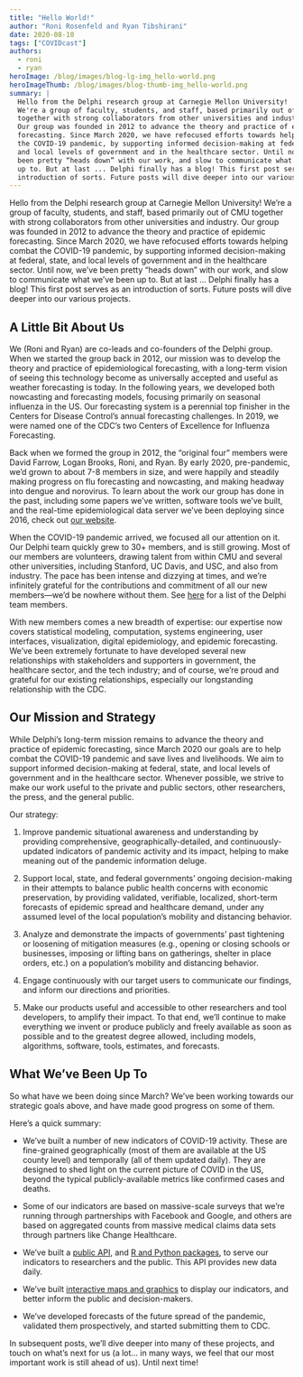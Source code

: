 ```yaml
---
title: "Hello World!"
author: "Roni Rosenfeld and Ryan Tibshirani"
date: 2020-08-10
tags: ["COVIDcast"]
authors:
  - roni
  - ryan
heroImage: /blog/images/blog-lg-img_hello-world.png
heroImageThumb: /blog/images/blog-thumb-img_hello-world.png
summary: |
  Hello from the Delphi research group at Carnegie Mellon University!
  We're a group of faculty, students, and staff, based primarily out of CMU
  together with strong collaborators from other universities and industry.
  Our group was founded in 2012 to advance the theory and practice of epidemic 
  forecasting. Since March 2020, we have refocused efforts towards helping combat 
  the COVID-19 pandemic, by supporting informed decision-making at federal, state,
  and local levels of government and in the healthcare sector. Until now, we've
  been pretty “heads down” with our work, and slow to communicate what we've been 
  up to. But at last ... Delphi finally has a blog! This first post serves as an 
  introduction of sorts. Future posts will dive deeper into our various projects.
---
```


Hello from the Delphi research group at Carnegie Mellon University!
We're a group of faculty, students, and staff, based primarily out of CMU
together with strong collaborators from other universities and industry.
Our group was founded in 2012 to advance the theory and practice of epidemic
forecasting. Since March 2020, we have refocused efforts towards helping combat
the COVID-19 pandemic, by supporting informed decision-making at federal, state,
and local levels of government and in the healthcare sector. Until now, we've
been pretty "heads down" with our work, and slow to communicate what we've been
up to. But at last ... Delphi finally has a blog! This first post serves as an
introduction of sorts. Future posts will dive deeper into our various projects.

## A Little Bit About Us

We (Roni and Ryan) are co-leads and co-founders of the Delphi group.
When we started the group back in 2012,
our mission was to develop the theory
and practice of epidemiological forecasting, with a long-term
vision of seeing this technology become as universally accepted
and useful as weather forecasting is today.
In the following years, we developed both nowcasting and forecasting models,
focusing primarily on seasonal influenza in the US.
Our forecasting system is a perennial top finisher
in the Centers for Disease Control's annual forecasting challenges.
In 2019, we were named one of the CDC's two
Centers of Excellence for Influenza Forecasting.

Back when we formed the group in 2012,
the "original four" members were David Farrow, Logan Brooks, Roni, and Ryan.
By early 2020, pre-pandemic, we'd grown to about 7-8 members in size,
and were happily and steadily making progress on flu forecasting and nowcasting,
and making headway into dengue and norovirus.
To learn about the work our group has done in the past,
including some papers we've written, software tools we've built,
and the real-time epidemiological data server we've been deploying since 2016,
check out [our website](`r blogdown::shortcode("ref", "/")`).

When the COVID-19 pandemic arrived, we focused all our attention on it.
Our Delphi team
quickly grew to 30+ members, and is still growing.
Most of our members are volunteers,
drawing talent from within CMU and several other universities,
including Stanford, UC Davis, and USC, and also from industry.
The pace has been intense and dizzying at times,
and we're infinitely grateful for the contributions
and commitment of all our new members---we'd be nowhere without them.
See [here](`r blogdown::shortcode("ref", "team")`)
for a list of the Delphi team members.

With new members comes a new breadth of expertise:
our expertise now covers statistical modeling, computation,
systems engineering, user interfaces, visualization,
digital epidemiology, and epidemic forecasting.
We've been extremely fortunate to have developed
several new relationships with stakeholders and supporters in government,
the healthcare sector, and the tech industry; and of course,
we're proud and grateful for our existing relationships,
especially our longstanding relationship with the CDC.

## Our Mission and Strategy

While Delphi's long-term mission remains to advance the theory and practice of
epidemic forecasting, since March 2020 our goals are to help combat the COVID-19
pandemic and save lives and livelihoods.
We aim to support informed decision-making at federal,
state, and local levels of government and in the healthcare sector.
Whenever possible, we strive to make our work useful
to the private and public sectors, other researchers,
the press, and the general public.

Our strategy:

1. Improve pandemic situational awareness and understanding
   by providing comprehensive, geographically-detailed,
   and continuously-updated indicators of pandemic activity and its impact,
   helping to make meaning out of the pandemic information deluge.

2. Support local, state, and federal governments'
   ongoing decision-making in their attempts to balance
   public health concerns with economic preservation,
   by providing validated, verifiable, localized,
   short-term forecasts of epidemic spread and healthcare demand,
   under any assumed level of the local population's mobility and distancing
   behavior.

3. Analyze and demonstrate the impacts of governments'
   past tightening or loosening of mitigation measures
   (e.g., opening or closing schools or businesses,
   imposing or lifting bans on gatherings, shelter in place orders, etc.)
   on a population's mobility and distancing behavior.

4. Engage continuously with our target users to communicate
   our findings, and inform our directions and priorities.

5. Make our products useful and accessible to other
   researchers and tool developers, to amplify their impact.
   To that end, we'll continue to make everything we invent or produce
   publicly and freely available as soon as possible
   and to the greatest degree allowed, including models,
   algorithms, software, tools, estimates, and forecasts.

## What We've Been Up To

So what have we been doing since March?
We've been working towards our strategic goals above,
and have made good progress on some of them.

Here's a quick summary:

- We've built a number of new indicators of COVID-19 activity.
  These are fine-grained geographically
  (most of them are available at the US county level)
  and temporally (all of them updated daily).
  They are designed to shed light on the current picture of COVID in the US,
  beyond the typical publicly-available metrics like confirmed cases and deaths.

- Some of our indicators are based on massive-scale surveys that we’re running
  through partnerships with Facebook and Google, and others are based on
  aggregated counts from massive medical claims data sets through partners like
  Change Healthcare.

- We've built a [public
  API](`r blogdown::shortcode_html("apiref", "api/covidcast.html")`),
  and [R and Python
  packages](`r blogdown::shortcode_html("apiref", "api/covidcast_clients.html")`),
  to serve our indicators to researchers and the public. This API provides new
  data daily.

- We've built [interactive maps and graphics](`r blogdown::shortcode("ref", "covidcast")`) to
  display our indicators, and better inform the public and decision-makers.

- We've developed forecasts of the future spread of the pandemic,
  validated them prospectively, and started submitting them to CDC.

In subsequent posts, we'll dive deeper into many of these projects, and touch on
what's next for us (a lot... in many ways, we feel that our most important work
is still ahead of us). Until next time!
